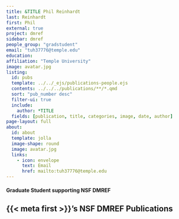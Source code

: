 ```yaml
---
title: &TITLE Phil Reinhardt
last: Reinhardt
first: Phil
external: true
project: dmref
sidebar: dmref
people_group: "gradstudent"
email: "tuh37776@temple.edu"
education:
affiliation: "Temple University"
image: avatar.jpg
listing:
  id: pubs
  template: ../../_ejs/publications-people.ejs 
  contents: ../../../publications/**/*.qmd
  sort: "pub_number desc"
  filter-ui: true
  include:
    author: *TITLE
  fields: [publication, title, categories, image, date, author]
page-layout: full
about: 
  id: about
  template: jolla
  image-shape: round
  image: avatar.jpg
  links:
    - icon: envelope
      text: Email
      href: mailto:tuh37776@temple.edu
---
```



:::{#about}

<h4>Graduate Student supporting NSF DMREF</h4>
:::

## {{< meta first >}}'s NSF DMREF Publications

:::{#pubs}
:::